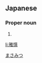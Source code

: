 ==Japanese==
{{ja-kanjitab|雅|慎}}

===Proper noun===
{{ja-pos|proper|まさみつ}}

# {{given name|male|lang=ja}}

[[Category:Japanese male given names|まさみつ]]

[[li:雅慎]]